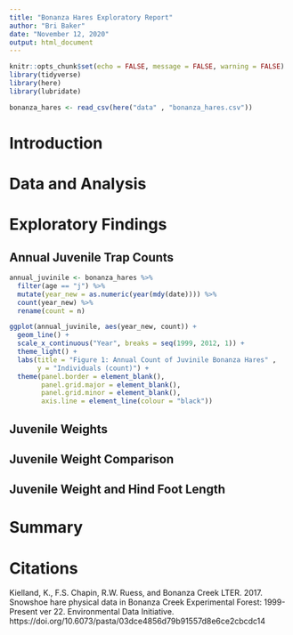 ```yaml
---
title: "Bonanza Hares Exploratory Report"
author: "Bri Baker"
date: "November 12, 2020"
output: html_document
---
```


```r
knitr::opts_chunk$set(echo = FALSE, message = FALSE, warning = FALSE)
library(tidyverse)
library(here)
library(lubridate)

```


```r
bonanza_hares <- read_csv(here("data" , "bonanza_hares.csv"))
```

# Introduction



# Data and Analysis



# Exploratory Findings


## Annual Juvenile Trap Counts

```r
annual_juvinile <- bonanza_hares %>% 
  filter(age == "j") %>% 
  mutate(year_new = as.numeric(year(mdy(date)))) %>% 
  count(year_new) %>% 
  rename(count = n)

ggplot(annual_juvinile, aes(year_new, count)) +
  geom_line() +
  scale_x_continuous("Year", breaks = seq(1999, 2012, 1)) +
  theme_light() +
  labs(title = "Figure 1: Annual Count of Juvinile Bonanza Hares" , 
       y = "Individuals (count)") +
  theme(panel.border = element_blank(), 
        panel.grid.major = element_blank(),
        panel.grid.minor = element_blank(), 
        axis.line = element_line(colour = "black"))

```


## Juvenile Weights


## Juvenile Weight Comparison


## Juvenile Weight and Hind Foot Length


# Summary

# Citations


Kielland, K., F.S. Chapin, R.W. Ruess, and Bonanza Creek LTER. 2017. Snowshoe hare physical data in Bonanza Creek Experimental Forest: 1999-Present ver 22. Environmental Data Initiative. https://doi.org/10.6073/pasta/03dce4856d79b91557d8e6ce2cbcdc14

